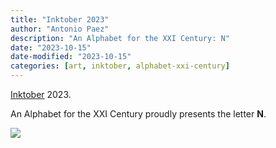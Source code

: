 ```yaml
---
title: "Inktober 2023"
author: "Antonio Paez"
description: "An Alphabet for the XXI Century: N"
date: "2023-10-15"
date-modified: "2023-10-15"
categories: [art, inktober, alphabet-xxi-century] 
---
```


[Inktober](https://inktober.com/) 2023.  
  
An Alphabet for the XXI Century proudly presents the letter **N**.  

![](AXXI-N.png)

